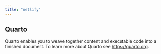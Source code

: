 ```yaml
---
title: "netlify"
---
```


## Quarto

Quarto enables you to weave together content and executable code into a finished document. To learn more about Quarto see <https://quarto.org>.
